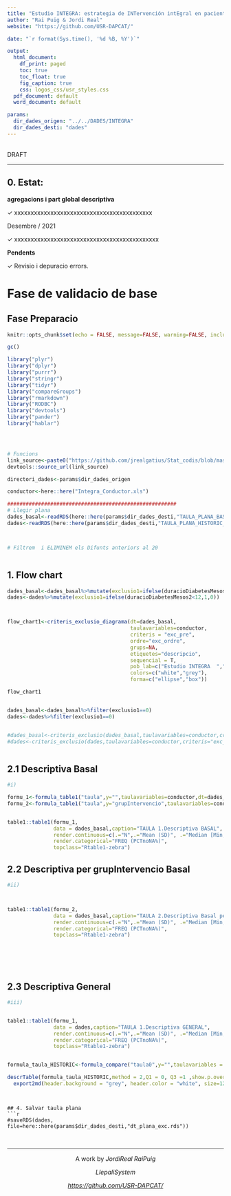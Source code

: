 ```yaml
---
title: "Estudio INTEGRA: estrategia de INTervención intEgral en pacientes con mal control Glucémico de la diabetes mellitus tipo 2 en el Ámbito de Atención PRimariA"
author: "Rai Puig & Jordi Real"
website: "https://github.com/USR-DAPCAT/"

date: "`r format(Sys.time(), '%d %B, %Y')`"

output:
  html_document:
    df_print: paged
    toc: true
    toc_float: true
    fig_caption: true
    css: logos_css/usr_styles.css
  pdf_document: default
  word_document: default

params:
  dir_dades_origen: "../../DADES/INTEGRA" 
  dir_dades_desti: "dades"
---
```

&nbsp;
<script>
   $(document).ready(function() {
     $head = $('#header');
     $head.prepend('<img src=\"https://www.idiapjgol.org/images/logo.png\" style=\"float: right ;width: 130px;\"/>')
     $head.prepend('<img src=\"https://avatars2.githubusercontent.com/u/57066591?s=200&v=4\" style=\"margin-left:25% ;width: 80px;\"/>')
     $head.prepend('<img src=\"logos_css/logoDAP_Cat.png\" style=\"float: left:1;width: 185px;\"/>')
   });
</script>


<div class="watermark">DRAFT</div>

****

## 0. Estat:

**agregacions i part global descriptiva**


&check; xxxxxxxxxxxxxxxxxxxxxxxxxxxxxxxxxxxxxxxxxx <br/>


Desembre / 2021

&check; xxxxxxxxxxxxxxxxxxxxxxxxxxxxxxxxxxxxxxxxxxxx <br/>



 
**Pendents**

&check; Revisio i depuracio errors.   <br/>

# Fase de validacio de base

## Fase Preparacio


```r
knitr::opts_chunk$set(echo = FALSE, message=FALSE, warning=FALSE, include=F,size="huge")

gc()

library("plyr")
library("dplyr")
library("purrr")
library("stringr")
library("tidyr")
library("compareGroups")
library("rmarkdown")
library("RODBC")
library("devtools")
library("pander")
library("hablar")




# Funcions 
link_source<-paste0("https://github.com/jrealgatius/Stat_codis/blob/master/funcions_propies.R","?raw=T")
devtools::source_url(link_source)

directori_dades<-params$dir_dades_origen

conductor<-here::here("Integra_Conductor.xls")


```

```r


#######################################################
# Llegir plana
dades_basal<-readRDS(here::here(params$dir_dades_desti,"TAULA_PLANA_BASAL_LAB.rds")) %>% as_tibble()
dades<-readRDS(here::here(params$dir_dades_desti,"TAULA_PLANA_HISTORIC_LAB.rds")) %>% as_tibble()



# Filtrem  i ELIMINEM els Difunts anteriors al 20



```
## 1. Flow chart 
```r



dades_basal<-dades_basal%>%mutate(exclusio1=ifelse(duracioDiabetesMesos2<12,1,0))
dades<-dades%>%mutate(exclusio1=ifelse(duracioDiabetesMesos2<12,1,0))



flow_chart1<-criteris_exclusio_diagrama(dt=dades_basal,
                                        taulavariables=conductor,
                                        criteris = "exc_pre",
                                        ordre="exc_ordre",
                                        grups=NA,
                                        etiquetes="descripcio",
                                        sequencial = T,
                                        pob_lab=c("Estudio INTEGRA  ","Estudio INTEGRA sin exclusiones"),
                                        colors=c("white","grey"),
                                        forma=c("ellipse","box"))

flow_chart1


dades_basal<-dades_basal%>%filter(exclusio1==0)
dades<-dades%>%filter(exclusio1==0)


#dades_basal<-criteris_exclusio(dades_basal,taulavariables=conductor,criteris="exc_pre")
#dades<-criteris_exclusio(dades,taulavariables=conductor,criteris="exc_pre")



```
## 2.1 Descriptiva Basal
```r

#i)

formu_1<-formula_table1("taula",y="",taulavariables=conductor,dt=dades_basal)
formu_2<-formula_table1("taula",y="grupIntervencio",taulavariables=conductor,dt=dades_basal)


table1::table1(formu_1,
               data = dades_basal,caption="TAULA 1.Descriptiva BASAL",
               render.continuous=c(.="N",.="Mean (SD)", .="Median [Min, Max]"),
               render.categorical="FREQ (PCTnoNA%)",
               topclass="Rtable1-zebra")


```


## 2.2 Descriptiva per grupIntervencio Basal
```r

#ii)



table1::table1(formu_2,
               data = dades_basal,caption="TAULA 2.Descriptiva Basal per grupIntervencio",
               render.continuous=c(.="N",.="Mean (SD)", .="Median [Min, Max]"),
               render.categorical="FREQ (PCTnoNA%)",
               topclass="Rtable1-zebra")







```
## 2.3 Descriptiva    General
```r

#iii)


table1::table1(formu_1,
               data = dades,caption="TAULA 1.Descriptiva GENERAL",
               render.continuous=c(.="N",.="Mean (SD)", .="Median [Min,Max]"),
               render.categorical="FREQ (PCTnoNA%)",
               topclass="Rtable1-zebra")


formula_taula_HISTORIC<-formula_compare("taula0",y="",taulavariables = conductor)

descrTable(formula_taula_HISTORIC,method = 2,Q1 = 0, Q3 =1 ,show.p.overall = F,data=dades,max.xlev = 40)%>%
  export2md(header.background = "grey", header.color = "white", size=12,caption = "TAULA 1.Descriptiva GENERAL")




```



```
## 4. Salvar taula plana
```r
#saveRDS(dades, file=here::here(params$dir_dades_desti,"dt_plana_exc.rds"))

```
&nbsp;
<hr />
<p style="text-align: center;">A work by $Jordi Real$ $Rai Puig$ </a></p>
<p style="text-align: center;">$Llepali System$ </a></p>
<p style="text-align: center;"><span style="color: #808080;"><em><https://github.com/USR-DAPCAT/></em></span></p>



